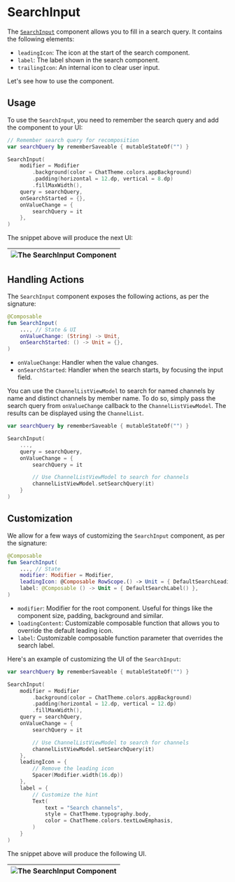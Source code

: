 # SearchInput

The [`SearchInput`](https://github.com/GetStream/stream-chat-android/blob/main/stream-chat-android-compose/src/main/java/io/getstream/chat/android/compose/ui/components/SearchInput.kt) component allows you to fill in a search query. It contains the following elements: 

* `leadingIcon`: The icon at the start of the search component.
* `label`: The label shown in the search component.
* `trailingIcon`: An internal icon to clear user input.

Let's see how to use the component.

## Usage

To use the `SearchInput`, you need to remember the search query and add the component to your UI:

```kotlin
// Remember search query for recomposition
var searchQuery by rememberSaveable { mutableStateOf("") }

SearchInput(
    modifier = Modifier
        .background(color = ChatTheme.colors.appBackground)
        .padding(horizontal = 12.dp, vertical = 8.dp)
        .fillMaxWidth(),
    query = searchQuery,
    onSearchStarted = {},
    onValueChange = {
        searchQuery = it
    },
)
```

The snippet above will produce the next UI:

|![The SearchInput Component](../../assets/compose_default_search_input_component.png)|
|---|

## Handling Actions

The `SearchInput` component exposes the following actions, as per the signature:

```kotlin
@Composable
fun SearchInput(
    ..., // State & UI
    onValueChange: (String) -> Unit,
    onSearchStarted: () -> Unit = {},
)
```

* `onValueChange`: Handler when the value changes.
* `onSearchStarted`: Handler when the search starts, by focusing the input field. 

You can use the `ChannelListViewModel` to search for named channels by name and distinct channels by member name. To do so, simply pass the search query from `onValueChange` callback to the `ChannelListViewModel`. The results can be displayed using the `ChannelList`.

```kotlin
var searchQuery by rememberSaveable { mutableStateOf("") }

SearchInput(
    ...,
    query = searchQuery,
    onValueChange = {
        searchQuery = it

        // Use ChannelListViewModel to search for channels  
        channelListViewModel.setSearchQuery(it)
    }
)
```

##  Customization

We allow for a few ways of customizing the `SearchInput` component, as per the signature:

```kotlin
@Composable
fun SearchInput(
    ..., // State
    modifier: Modifier = Modifier,
    leadingIcon: @Composable RowScope.() -> Unit = { DefaultSearchLeadingIcon(empty = query.isEmpty()) },
    label: @Composable () -> Unit = { DefaultSearchLabel() },
)
```

* `modifier`: Modifier for the root component. Useful for things like the component size, padding, background and similar.
* `loadingContent`: Customizable composable function that allows you to override the default leading icon.
* `label`: Customizable composable function parameter that overrides the search label.

Here's an example of customizing the UI of the `SearchInput`:

```kotlin
var searchQuery by rememberSaveable { mutableStateOf("") }

SearchInput(
    modifier = Modifier
        .background(color = ChatTheme.colors.appBackground)
        .padding(horizontal = 12.dp, vertical = 12.dp)
        .fillMaxWidth(),
    query = searchQuery,
    onValueChange = {
        searchQuery = it

        // Use ChannelListViewModel to search for channels   
        channelListViewModel.setSearchQuery(it)
    },
    leadingIcon = {
        // Remove the leading icon
        Spacer(Modifier.width(16.dp))
    },
    label = {
        // Customize the hint
        Text(
            text = "Search channels",
            style = ChatTheme.typography.body,
            color = ChatTheme.colors.textLowEmphasis,
        )
    }
)
```

The snippet above will produce the following UI.

|![The SearchInput Component](../../assets/compose_custom_search_input_component.png)|
|---|
